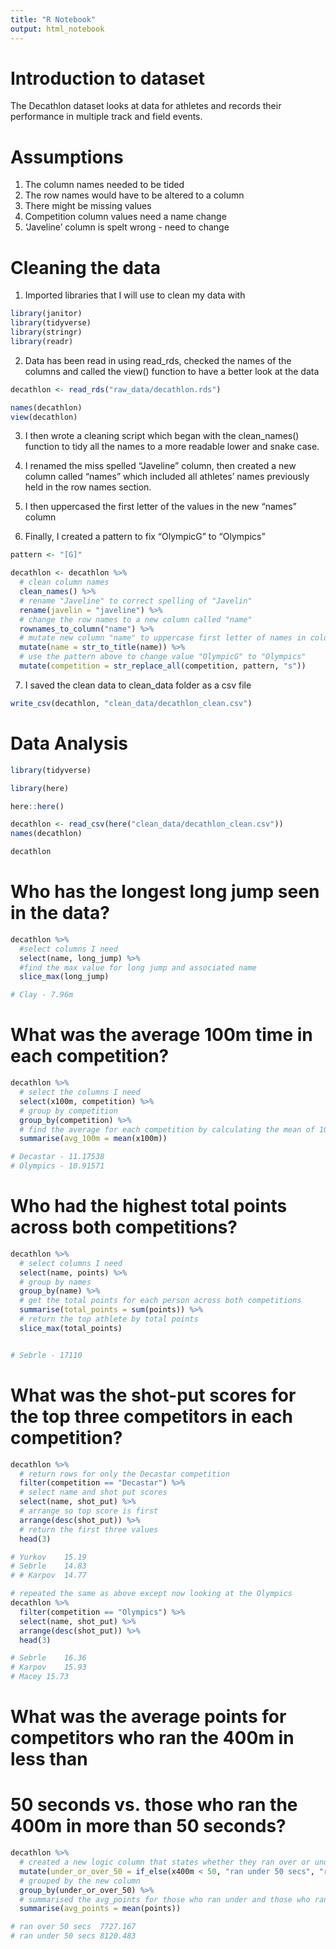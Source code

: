 ```yaml
---
title: "R Notebook"
output: html_notebook
---
```


# Introduction to dataset

The Decathlon dataset looks at data for athletes and records their performance
in multiple track and field events. 

# Assumptions

1. The column names needed to be tided
2. The row names would have to be altered to a column
3. There might be missing values
4. Competition column values need a name change
5. 'Javeline' column is spelt wrong - need to change

# Cleaning the data

1. Imported libraries that I will use to clean my data with

```r
library(janitor)
library(tidyverse)
library(stringr)
library(readr)
```

2. Data has been read in using read_rds, checked the names of the columns and 
called the view() function to have a better look at the data

```r
decathlon <- read_rds("raw_data/decathlon.rds")

names(decathlon)
view(decathlon)
```

3. I then wrote a cleaning script which began with the clean_names() function 
to tidy all the names to a more readable lower and snake case. 

4. I renamed the miss spelled "Javeline" column, then created a new column 
called "names" which included all athletes' names previously held in the row 
names section.

5. I then uppercased the first letter of the values in the new "names" column

6. Finally, I created a pattern to fix "OlympicG" to "Olympics"

```r
pattern <- "[G]"

decathlon <- decathlon %>% 
  # clean column names
  clean_names() %>% 
  # rename "Javeline" to correct spelling of "Javelin" 
  rename(javelin = "javeline") %>% 
  # change the row names to a new column called "name"
  rownames_to_column("name") %>% 
  # mutate new column "name" to uppercase first letter of names in column
  mutate(name = str_to_title(name)) %>% 
  # use the pattern above to change value "OlympicG" to "Olympics"
  mutate(competition = str_replace_all(competition, pattern, "s"))
```


7. I saved the clean data to clean_data folder as a csv file
```r
write_csv(decathlon, "clean_data/decathlon_clean.csv")
```


# Data Analysis

```r
library(tidyverse)

library(here)

here::here()

decathlon <- read_csv(here("clean_data/decathlon_clean.csv"))
names(decathlon)

decathlon
```

# Who has the longest long jump seen in the data?

```r

decathlon %>% 
  #select columns I need
  select(name, long_jump) %>% 
  #find the max value for long jump and associated name
  slice_max(long_jump)

# Clay - 7.96m
```

# What was the average 100m time in each competition?

```r

decathlon %>% 
  # select the columns I need
  select(x100m, competition) %>% 
  # group by competition 
  group_by(competition) %>% 
  # find the average for each competition by calculating the mean of 100m times
  summarise(avg_100m = mean(x100m))

# Decastar - 11.17538
# Olympics - 10.91571
```

# Who had the highest total points across both competitions? 

```r

decathlon %>% 
  # select columns I need
  select(name, points) %>% 
  # group by names
  group_by(name) %>% 
  # get the total points for each person across both competitions
  summarise(total_points = sum(points)) %>% 
  # return the top athlete by total points 
  slice_max(total_points)


# Sebrle - 17110
```

# What was the shot-put scores for the top three competitors in each competition?

```r

decathlon %>% 
  # return rows for only the Decastar competition
  filter(competition == "Decastar") %>% 
  # select name and shot put scores
  select(name, shot_put) %>% 
  # arrange so top score is first
  arrange(desc(shot_put)) %>% 
  # return the first three values
  head(3)

# Yurkov	15.19			
# Sebrle	14.83			
# # Karpov	14.77	

# repeated the same as above except now looking at the Olympics
decathlon %>% 
  filter(competition == "Olympics") %>% 
  select(name, shot_put) %>% 
  arrange(desc(shot_put)) %>% 
  head(3)

# Sebrle	16.36			
# Karpov	15.93			
# Macey	15.73	
```

# What was the average points for competitors who ran the 400m in less than 
# 50 seconds vs. those who ran the 400m in more than 50 seconds? 

```r
decathlon %>% 
  # created a new logic column that states whether they ran over or under 50 secs
  mutate(under_or_over_50 = if_else(x400m < 50, "ran under 50 secs", "ran over 50 secs")) %>%
  # grouped by the new column
  group_by(under_or_over_50) %>% 
  # summarised the avg_points for those who ran under and those who ran over 50 secs
  summarise(avg_points = mean(points))

# ran over 50 secs	7727.167			
# ran under 50 secs	8120.483	
```

